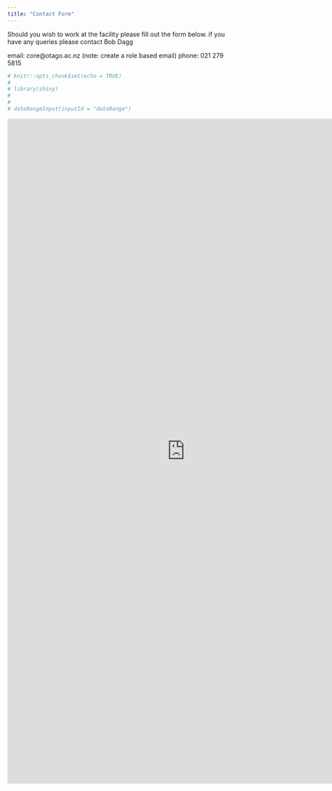 ```yaml
---
title: "Contact Form"
---
```

Should you wish to work at the facility please fill out the form below. if you have any queries please contact Bob Dagg

email: core@otago.ac.nz  (note: create a role based email)
phone: 021 279 5815
```r
# knitr::opts_chunk$set(echo = TRUE)
# 
# library(shiny)
# 
# 
# dateRangeInput(inputId = "dateRange")


```

<!-- https://form.jotform.co/90431411365852 -->

<iframe src="https://form.jotform.co/90431411365852" width="800" height = "1500" style="border: 0" frameborder="0" scrolling="yes"></iframe>